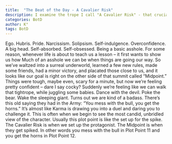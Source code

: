 ```yaml
---
title:  "The Beat of the Day - A Cavalier Risk"
description: I examine the trope I call "A Cavalier Risk" - that crucial moment when a character's early success breeds dangerous overconfidence. Just before the story's midpoint, protagonists often feel invincible after initial victories, leading them to take reckless actions that set up their downfall. Using metaphors like "poking the bear" and "messing with the bull," I describe how this plot point reveals characters' true nature while setting them up for the harsh lessons waiting at the midpoint. This dance between pride and consequence is essential for character development.
categories: BotD
author: K°
tags: BotD
---
```


Ego. Hubris. Pride. Narcissism. Solipsism. Self-indulgence. Overconfidence. A big head. Self-absorbed. Self-obsessed. Being a basic asshole. For some reason, whenever life is about to teach us a lesson – it first wants to show us how Much of an asshole we can be when things are going our way. So we’ve waltzed into a surreal underworld, learned a few new rules, made some friends, had a minor victory, and placated those close to us, and it looks like our goal is right on the other side of that summit called “Midpoint.” Things were tough, maybe even, scary for a minute, but now we’re feeling pretty confident – dare I say cocky? Suddenly we’re feeling like we can walk that tightrope, while juggling some babies. Dance with the devil. Poke the bear. Wake the sleeping giant. Turns out we are kind of a badass. There’s this old saying they had in the Army: “You mess with the bull, you get the horns.” It’s almost like Karma is drawing you into a duel and daring you to challenge it. This is often when we begin to see the most candid, unbridled view of the character. Usually this plot point is like the set up for the spike. The Cavalier Risk is when we set up the protagonist. The Midpoint is when they get spiked. In other words you mess with the bull in Plot Point 11 and you get the horns in Plot Point 12.

